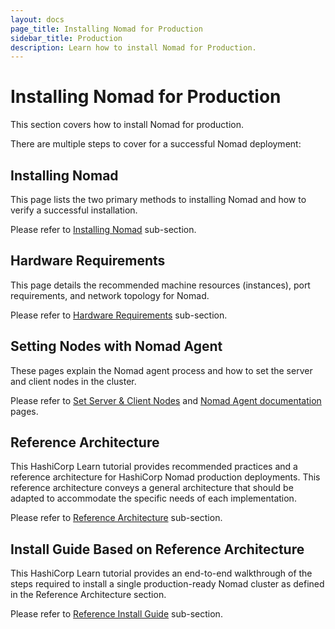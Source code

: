 ```yaml
---
layout: docs
page_title: Installing Nomad for Production
sidebar_title: Production
description: Learn how to install Nomad for Production.
---
```


# Installing Nomad for Production

This section covers how to install Nomad for production.

There are multiple steps to cover for a successful Nomad deployment:

## Installing Nomad

This page lists the two primary methods to installing Nomad and how to verify a successful installation.

Please refer to [Installing Nomad](/docs/install) sub-section.

## Hardware Requirements

This page details the recommended machine resources (instances), port requirements, and network topology for Nomad.

Please refer to [Hardware Requirements](/docs/install/production/requirements) sub-section.

## Setting Nodes with Nomad Agent

These pages explain the Nomad agent process and how to set the server and client nodes in the cluster.

Please refer to [Set Server & Client Nodes](/docs/install/production/nomad-agent) and [Nomad Agent documentation](/docs/commands/agent) pages.

## Reference Architecture

This HashiCorp Learn tutorial provides recommended practices and a reference architecture for HashiCorp Nomad production deployments. This reference architecture conveys a general architecture that should be adapted to accommodate the specific needs of each implementation.

Please refer to [Reference Architecture](https://learn.hashicorp.com/tutorials/nomad/production-reference-architecture-vm-with-consul) sub-section.

## Install Guide Based on Reference Architecture

This HashiCorp Learn tutorial provides an end-to-end walkthrough of the steps required to install a single production-ready Nomad cluster as defined in the Reference Architecture section.

Please refer to [Reference Install Guide](https://learn.hashicorp.com/tutorials/nomad/production-deployment-guide-vm-with-consul) sub-section.
